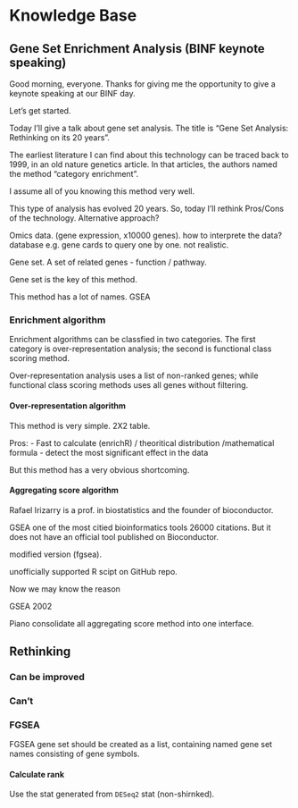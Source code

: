 # Knowledge Base

## Gene Set Enrichment Analysis (BINF keynote speaking)

Good morning, everyone. Thanks for giving me the opportunity to  give a keynote speaking at our BINF day. 

Let's get started.

Today I'll give a talk about gene set analysis. The title is "Gene Set Analysis: Rethinking on its 20 years".

The earliest literature I can find about this technology can be traced back to 1999, in an old nature genetics article. In that articles, the authors named the method "category enrichment". 

I assume all of you knowing this method very well.

This type of analysis has evolved 20 years. So, today I'll rethink Pros/Cons of the technology. Alternative approach?

Omics data. 
(gene expression, x10000 genes). how to interprete the data? database e.g. gene cards to query one by one. not realistic.

Gene set.
A set of related genes - function / pathway.

Gene set is the key of this method.

This method has a lot of names.
GSEA

### Enrichment algorithm
Enrichment algorithms can be classfied in two categories. The first category is over-representation analysis; the second is functional class scoring method.

Over-representation analysis uses a list of non-ranked genes; while functional class scoring methods uses all genes without filtering.

#### Over-representation algorithm
This method is very simple. 2X2 table.

Pros:
- Fast to calculate (enrichR) / theoritical distribution /mathematical formula
- detect the most significant effect in the data

But this method has a very obvious shortcoming. 

#### Aggregating score algorithm
Rafael Irizarry is a prof. in biostatistics and the founder of bioconductor. 

GSEA one of the most citied bioinformatics tools 26000 citations. But it does not have an official tool published on Bioconductor.

modified version (fgsea).

unofficially supported R scipt on GitHub repo.

Now we may know the reason 

GSEA 2002 

Piano
consolidate all aggregating score method into one interface.


## Rethinking

### Can be improved

### Can't 


### FGSEA
FGSEA gene set should be created as a list, containing named gene set names consisting of gene symbols.

#### Calculate rank
Use the stat generated from `DESeq2` stat (non-shirnked).